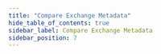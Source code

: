 ```yaml
---
title: "Compare Exchange Metadata"
hide_table_of_contents: true
sidebar_label: Compare Exchange Metadata
sidebar_position: 7
---
```





<LanguageSwitcher supportedLanguages={supportedLanguages} />

<LanguageContent language="csharp">
   <CompareExchangeMetadataCsharp />
</LanguageContent>


<!---
### Client API
- [Session: How to Get and Modify Entity Metadata](../../../client-api/session/how-to/get-and-modify-entity-metadata)
- [Compare Exchange: Overview](../../../client-api/operations/compare-exchange/overview)
- [Compare Exchange Expiration](../../../client-api/operations/compare-exchange/compare-exchange-expiration)

### Server
- [Document Expiration](../../../server/extensions/expiration)


-->